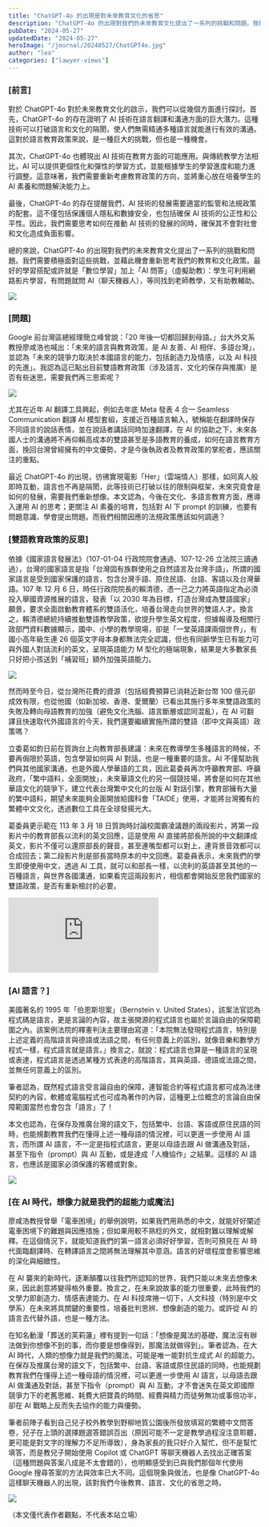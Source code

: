 ```yaml
---
title: "ChatGPT-4o 的出現是對未來教育文化的省思"
description: "ChatGPT-4o 的出現對我們的未來教育文化提出了一系列的挑戰和問題。我們需要積極面對這些挑戰，並藉此機會重新思考我們的教育和文化政策。最好的學習搭配或許就是「數位學習」加上「AI 問答」（虛擬助教）：學生可利用網路影片學習，有問題就問 AI（聊天機器人），等同找到老師教學，又有助教輔助。"
pubDate: "2024-05-27"
updatedDate: "2024-05-27"
heroImage: "/journal/20240527/ChatGPT4o.jpg"
author: "leo"
categories: ["lawyer-views"]
---
```


### [前言]

對於 ChatGPT-4o 對於未來教育文化的啟示，我們可以從幾個方面進行探討。首先，ChatGPT-4o 的存在證明了 AI 技術在語言翻譯和溝通方面的巨大潛力。這種技術可以打破語言和文化的隔閡，使人們無需精通多種語言就能進行有效的溝通。這對於語言教育政策來說，是一種巨大的挑戰，但也是一種機會。

其次，ChatGPT-4o 也體現出 AI 技術在教育方面的可能應用。與傳統教學方法相比，AI 可以提供更個性化和彈性的學習方式，並能根據學生的學習進度和能力進行調整。這意味著，我們需要重新考慮教育政策的方向，並將重心放在培養學生的 AI 素養和問題解決能力上。

最後，ChatGPT-4o 的存在提醒我們，AI 技術的發展需要適當的監管和法規政策的配套。這不僅包括保護個人隱私和數據安全，也包括確保 AI 技術的公正性和公平性。因此，我們需要思考如何在推動 AI 技術的發展的同時，確保其不會對社會和文化造成負面影響。

總的來說，ChatGPT-4o 的出現對我們的未來教育文化提出了一系列的挑戰和問題。我們需要積極面對這些挑戰，並藉此機會重新思考我們的教育和文化政策。最好的學習搭配或許就是「數位學習」加上「AI 問答」（虛擬助教）：學生可利用網路影片學習，有問題就問 AI（聊天機器人），等同找到老師教學，又有助教輔助。

![](/journal/20240527/ChatGPT4o.jpg)

### [問題]

Google 前台灣區總經理簡立峰曾說：「20 年後一切都回歸到母語。」台大外文系教授廖咸浩也喊出：「未來的語言與教育政策，是 AI 友善、AI 相伴、多語台灣」，並認為「未來的競爭力取決於本國語言的能力，包括創造力及情感，以及 AI 科技的先進」。我認為這已點出目前雙語教育政策（涉及語言、文化的保存與推廣）是否有些迷思，需要我們再三思索呢？

![](/journal/20240527/Bilingual.jpg)

尤其在近年 AI 翻譯工具興起，例如去年底 Meta 發表 4 合一 Seamless Communication 翻譯 AI 模型套組，支援近百種語言輸入，號稱能在翻譯時保存不同語言的說話表情，並在說話者講話同時加速翻譯，在 AI 的協助之下，未來各國人士的溝通將不再仰賴高成本的雙語甚至是多語教育的養成，如何在語言教育方面，挽回台灣曾經擁有的中文優勢，才是今後執政者及教育政策的掌舵者，應該關注的重點。

最近 ChatGPT-4o 的出現，彷彿實現電影「Her」（雲端情人）那樣，如同真人般即時互動，語言也不再是隔閡，此等技術已打破以往的限制與框架，未來究竟會是如何的發展，需要我們重新想像。本文認為，今後在文化、多語言教育方面，應導入運用 AI 的思考；更關注 AI 素養的培育，包括對 AI 下 prompt 的訓練，也要有問題意識、學會提出問題。而我們相關因應的法規政策應該如何調適？

### [雙語教育政策的反思]

依據《國家語言發展法》（107-01-04 行政院院會通過、107-12-26 立法院三讀通過），台灣的國家語言是指「台灣固有族群使用之自然語言及台灣手語」，所謂的國家語言是受到國家保護的語言，包含台灣手語、原住民語、台語、客語以及台灣華語。107 年 12 月 6 日，時任行政院院長的賴清德，憑一己之力將英語指定為必須投入舉國資源推展的語言，發表「以 2030 年為目標，打造台灣成為雙語國家」願景，要求全面啟動教育體系的雙語活化，培養台灣走向世界的雙語人才。換言之，賴清德總統持續推動雙語教學政策，欲提升學生英文程度，但據報導及相關行政部門資料數據顯示，國中、小學的教學現場，卻是「一堂英語課兩個世界」，有國小高年級生連 26 個英文字母本身都無法完全認識，但也有同齡學生已有能力可與外國人對話流利的英文，呈現英語能力 M 型化的極端現象，結果是大多數家長只好把小孩送到「補習班」額外加強英語能力。

![](/journal/20240527/Lai_P.jpg)

然而時至今日，從台灣所花費的資源（包括經費預算已消耗近新台幣 100 億元卻成效有限，也從他國（如新加坡、香港、愛爾蘭）已看出其施行多年來雙語政策的失敗及轉向母語教育的加強（避免文化洗腦、語言斷層或認同混亂），在 AI 可翻譯且快速取代外國語言的今天，我們還要繼續實施所謂的雙語（即中文與英語）政策嗎？

立委葛如鈞日前在質詢台上向教育部長建議：未來在教導學生多種語言的時候，不要再侷限於英語，包含學習如何與 AI 對話，也是一種重要的語言。AI 不僅幫助我們與其他國家溝通，也是外國人學華語的工具，因此葛委員再次呼籲教育部、呼籲政府，「繁中語料，全面開放」，未來華語文化的另一個競技場，將會是如何在其他華語文化的競爭下，建立代表台灣繁中文化的台版 AI 對話引擎，教育部擁有大量的繁中語料，期望未來能夠全面開放給國科會「TAIDE」使用，才能將台灣獨有的繁體中文文化，透過數位工具在全球發揚光大。

葛委員更示範在 113 年 3 月 18 日質詢時討論校園霸凌議題的兩段影片，將第一段影片中的教育部長以流利的英文回應，這是使用 AI 直接將部長所說的中文翻譯成英文，影片不僅可以還原部長的聲音，甚至連嘴型都可以對上，連背景音效都可以合成回去；第二段影片則是部長當時原本的中文回應。葛委員表示，未來我們的學生即便使用中文，透過 AI 工具，就可以和部長一樣，以流利的英語甚至其他的一百種語言，與世界各國溝通，如果看完這兩段影片，相信都會開始反思我們國家的雙語政策，是否有重新檢討的必要。

<iframe
  className="aspect-video w-full max-w-full"
  src="https://www.youtube-nocookie.com/embed/2ExqCUkLSZ8"
  title="YouTube video player"
  frameborder="0"
  allow="accelerometer; autoplay; clipboard-write; encrypted-media; gyroscope; picture-in-picture; web-share"
  referrerpolicy="strict-origin-when-cross-origin"
  allowfullscreen
></iframe>

### [AI 語言？]

美國著名的 1995 年「伯恩斯坦案」（Bernstein v. United States），該案法官認為程式碼是語言，更是言論的內容，故主張開源的程式語言也屬於言論自由的保障範圍之內。該案例法院的釋憲判決主要理由寫道：「本院無法發現程式語言，特別是上述定義的高階語言與德語或法語之間，有任何意義上的區別，就像音樂和數學方程式一樣，程式語言就是語言。」換言之，就說：程式語言也算是一種語言的呈現或表達，程式語言是透過某種方式表達的高階語言，其與英語、德語或法語之間，並無任何意義上的區別。

筆者認為，既然程式語言受言論自由的保障，連智能合約等程式語言都可成為法律契約的內容，軟體或電腦程式也可成為著作的內容，這種更上位概念的言論自由保障範圍當然也會包含「語言」了！

本文也認為，在保存及推廣台灣的語文下，包括繁中、台語、客語或原住民語的同時，也能規劃教育我們在懂得上述一種母語的情況裡，可以更進一步使用 AI 語言，而所謂 AI 語言，不一定是指程式語言，更是以母語去跟 AI 做溝通及對話，甚至下指令（prompt）與 AI 互動，或是達成「人機協作」之結果。這樣的 AI 語言，也應該是國家必須保護的客體或對象。

![](/journal/20240527/Prompt.jpg)

### [在 AI 時代，想像力就是我們的超能力或魔法]

廖咸浩教授曾舉「電車困境」的舉例說明，如果我們用熟悉的中文，就能好好闡述電車困境下的難題與因應措施；但如果用較不熟稔的外文，就相對難以理解或解釋。在這個情況下，就能知道我們的第一語言必須好好學習，否則可預見在 AI 時代面臨翻譯時、在轉譯語言之間將無法理解其中意涵。語言的好壞程度會影響思維的深化與細緻性。

在 AI 襲來的新時代，逐漸顛覆以往我們所認知的世界，我們只能以未來去想像未來，因此創意將變得格外重要。換言之，在未來說故事的能力很重要，此時我們的文學力即創造力、情感表達能力。在 AI 科技席捲一切下，人文科技（特別是中文學系）在未來將具關鍵的重要性，培養批判思辨、想像創造的能力。或許從 AI 的語言去代替外語，也是一種方法。

在知名動漫「葬送的芙莉蓮」裡有提到一句話：「想像是魔法的基礎，魔法沒有辦法做到你想像不到的事，而你要是想像得到，那魔法就做得到」。筆者認為，在大 AI 時代，人類的想像力就是我們的魔法，可能是唯一能對抗生成式 AI 的超能力。在保存及推廣台灣的語文下，包括繁中、台語、客語或原住民語的同時，也能規劃教育我們在懂得上述一種母語的情況裡，可以更進一步使用 AI 語言，以母語去跟 AI 做溝通及對話，甚至下指令（prompt）與 AI 互動，才不會迷失在英文即國際競爭力下的老舊思維、耗費大把寶貴的時間、經費與精力而徒勞無功或事倍功半，卻在 AI 戰略上反而失去協作的能力與優勢。

筆者前陣子看到自己兒子校外教學到野柳地質公園後所發放填寫的繁體中文問答卷，兒子在上頭的選擇題選答錯誤百出（原因可能不一定是教學過程沒注意聆聽，更可能是對文字的理解力不足所導致），身為家長的我只好介入幫忙，但不是幫忙填答，而是教兒子開始使用 Copilot 或 ChatGPT 等聊天機器人去找出正確答案（這種問題與答案八成是不太會錯的），也明顯感受到已與我們那個年代使用 Google 搜尋答案的方法與效率已大不同。這個現象與做法，也是像 ChatGPT-4o 這樣聊天機器人的出現，該對我們今後教育、語言、文化的省思之時。

![](/journal/20240527/AI_Tool.jpg)

（本文僅代表作者觀點，不代表本站立場）
